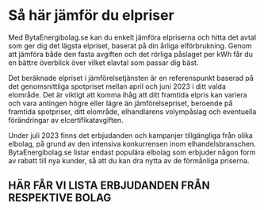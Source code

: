 Så här jämför du elpriser
=========================

Med BytaEnergibolag.se kan du enkelt jämföra elpriserna och hitta det avtal som ger dig det lägsta elpriset, baserat på din årliga elförbrukning. Genom att jämföra både den fasta avgiften och det rörliga påslaget per kWh får du en bättre överblick över vilket elavtal som passar dig bäst.

Det beräknade elpriset i jämförelsetjänsten är en referenspunkt baserad på det genomsnittliga spotpriset mellan april och juni 2023 i ditt valda elområde. Det är viktigt att komma ihåg att ditt framtida elpris kan variera och vara antingen högre eller lägre än jämförelsepriset, beroende på framtida spotpriser, ditt elområde, elhandlarens volympåslag och eventuella förändringar av elcertifikatavgiften.

Under juli 2023 finns det erbjudanden och kampanjer tillgängliga från olika elbolag, på grund av den intensiva konkurrensen inom elhandelsbranschen. BytaEnergibolag.se listar endast populära elbolag som erbjuder någon form av rabatt till nya kunder, så att du kan dra nytta av de förmånliga priserna.

HÄR FÅR VI LISTA ERBJUDANDEN FRÅN RESPEKTIVE BOLAG
--------------------------------------------------